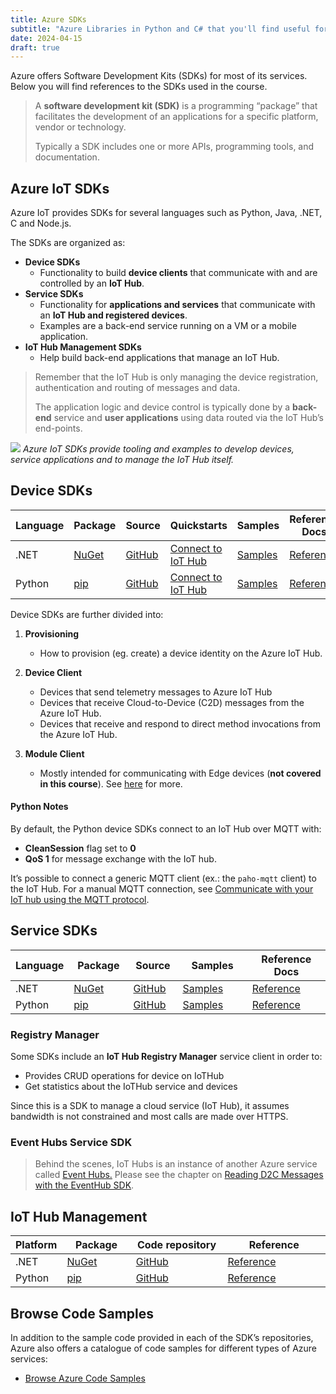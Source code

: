 ```yaml
---
title: Azure SDKs
subtitle: "Azure Libraries in Python and C# that you'll find useful for your projects."
date: 2024-04-15
draft: true
---
```


Azure offers Software Development Kits (SDKs) for most of its services.
Below you will find references to the SDKs used in the course.

>  A **software development kit (SDK)** is a programming "package" that facilitates the development of an applications for a specific platform, vendor or technology.
>  
>  Typically a SDK includes one or more APIs, programming tools, and documentation.


## Azure IoT SDKs


Azure IoT provides SDKs for several languages such as Python, Java, .NET, C and Node.js.

The SDKs are organized as:

- **Device SDKs**
	- Functionality to build **device clients** that communicate with and are controlled by an **IoT Hub**.
	
- **Service SDKs**
	- Functionality for **applications and services** that communicate with an **IoT Hub and registered devices**.
	- Examples are a back-end service running on a VM or a mobile application.
	
- **IoT Hub Management SDKs**
	- Help build back-end applications that manage an IoT Hub.


>Remember that the IoT Hub is only managing the device registration, authentication and routing of messages and data.
>
>The application logic and device control is typically done by a **back-end** service and **user applications** using data routed via the IoT Hub's end-points.


![](../assets/iot-hub-architecture.svg)
*Azure IoT SDKs provide tooling and examples to develop devices, service applications and to manage the IoT Hub itself.*


## Device SDKs

| Language | Package                                                                | Source                                                  | Quickstarts                                                                                                                                    | Samples                                                                                  | Reference Docs                                                                                             | 
| -------- | ---------------------------------------------------------------------- | ------------------------------------------------------- | ---------------------------------------------------------------------------------------------------------------------------------------------- | ---------------------------------------------------------------------------------------- | ---------------------------------------------------------------------------------------------------------- |
| .NET     | [NuGet](https://www.nuget.org/packages/Microsoft.Azure.Devices.Client) | [GitHub](https://github.com/Azure/azure-iot-sdk-csharp) | [Connect to IoT Hub](https://learn.microsoft.com/en-us/azure/iot-develop/quickstart-send-telemetry-iot-hub?pivots=programming-language-csharp) | [Samples](https://github.com/Azure/azure-iot-sdk-csharp/tree/main/iothub/device/samples) | [Reference](https://learn.microsoft.com/en-us/dotnet/api/microsoft.azure.devices.client?view=azure-dotnet) |
| Python   | [pip](https://pypi.org/project/azure-iot-device/)                      | [GitHub](https://github.com/Azure/azure-iot-sdk-python) | [Connect to IoT Hub](https://learn.microsoft.com/en-us/azure/iot-develop/quickstart-send-telemetry-iot-hub?pivots=programming-language-python) | [Samples](https://github.com/Azure/azure-iot-sdk-python/tree/main/samples)               | [Reference](https://learn.microsoft.com/en-us/python/api/azure-iot-device/?view=azure-python)              |
 	 	 	 	 	

Device SDKs are further divided into:

1. **Provisioning**

	- How to provision (eg. create) a device identity on the Azure IoT Hub.

2. **Device Client**

	- Devices that send telemetry messages to Azure IoT Hub
	- Devices that receive Cloud-to-Device (C2D) messages from the Azure IoT Hub.
	- Devices that receive and respond to direct method invocations from the Azure IoT Hub.

3. **Module Client**

	- Mostly intended for communicating with Edge devices (**not covered in this course**). See [here](https://azure.microsoft.com/en-us/services/iot-edge/#iotedge-overview) for more.

#### Python Notes

By default, the Python device SDKs connect to an IoT Hub over MQTT with:

- **CleanSession** flag set to **0**
- **QoS 1** for message exchange with the IoT hub.

It's possible to connect a generic MQTT client (ex.: the `paho-mqtt` client) to the IoT Hub. For a manual MQTT connection, see [Communicate with your IoT hub using the MQTT protocol](https://docs.microsoft.com/en-us/azure/iot-hub/iot-hub-mqtt-support#main).


## Service SDKs

| Language | Package                                                                | Source                                                  | Samples                                                                                   | Reference Docs                                                                                      |
| -------- | ---------------------------------------------------------------------- | ------------------------------------------------------- | ----------------------------------------------------------------------------------------- | --------------------------------------------------------------------------------------------------- |
| .NET     | [NuGet](https://www.nuget.org/packages/Microsoft.Azure.Devices.Client) | [GitHub](https://github.com/Azure/azure-iot-sdk-csharp) | [Samples](https://github.com/Azure/azure-iot-sdk-csharp/tree/main/iothub/service/samples) | [Reference](https://learn.microsoft.com/en-us/dotnet/api/microsoft.azure.devices?view=azure-dotnet) |
| Python   | [pip](https://pypi.org/project/azure-iot-hub/)                         | [GitHub](https://github.com/Azure/azure-iot-hub-python) | [Samples](https://github.com/Azure/azure-iot-hub-python/tree/main/samples)                | [Reference](https://learn.microsoft.com/en-us/python/api/azure-iot-hub/?view=azure-python)          |


### Registry Manager

Some SDKs include an  **IoT Hub Registry Manager** service client in order to:

-   Provides CRUD operations for device on IoTHub
-   Get statistics about the IoTHub service and devices

Since this is a SDK to manage a cloud service (IoT Hub), it assumes bandwidth is not constrained and most calls are made over HTTPS.


### Event Hubs Service SDK

> Behind the scenes, IoT Hubs is an instance of another Azure service called [Event Hubs.](https://docs.microsoft.com/en-us/azure/event-hubs/event-hubs-about)
> Please see the chapter on [Reading D2C Messages with the EventHub SDK](https://john-abbott-college.github.io/6P3-Notes/#/lessons/15-eventhub-dotnet).


## IoT Hub Management

| Platform | Package                                                               | Code repository                                                                                | Reference                                                                                                     |
| -------- | --------------------------------------------------------------------- | ---------------------------------------------------------------------------------------------- | ------------------------------------------------------------------------------------------------------------- |
| .NET     | [NuGet](https://www.nuget.org/packages/Azure.ResourceManager.IotHub/) | [GitHub](https://github.com/Azure/azure-sdk-for-net/tree/main/sdk/iothub)                      | [Reference](https://learn.microsoft.com/en-us/dotnet/api/microsoft.azure.management.iothub?view=azure-dotnet) |
| Python   | [pip](https://pypi.org/project/azure-mgmt-iothub/)                    | [GitHub](https://github.com/Azure/azure-sdk-for-python/tree/main/sdk/iothub/azure-mgmt-iothub) | [Reference](https://learn.microsoft.com/en-us/python/api/azure-mgmt-iothub/?view=azure-python)                |


## Browse Code Samples

In addition to the sample code provided in each of the SDK's repositories, Azure also offers a catalogue of code samples for different  types of Azure services:

- [Browse Azure Code Samples](https://learn.microsoft.com/en-us/samples/browse/?products=dotnet%2Cazure%2Cvs-code&terms=iot)
